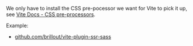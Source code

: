 We only have to install the CSS pre-pocessor we want for Vite to pick it up, see [Vite Docs - CSS pre-processors](https://vitejs.dev/guide/features.html#css-pre-processors).

Example:
 - [github.com/brillout/vite-plugin-ssr-sass](https://github.com/brillout/vite-plugin-ssr-sass)
